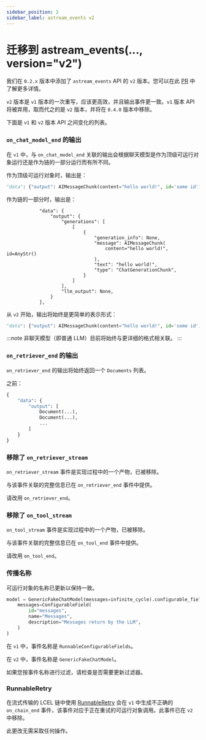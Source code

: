 ```yaml
---
sidebar_position: 2
sidebar_label: astream_events v2
---
```


# 迁移到 astream_events(..., version="v2")

我们在 `0.2.x` 版本中添加了 `astream_events` API 的 `v2` 版本。您可以在此 [PR](https://github.com/langchain-ai/langchain/pull/21638) 中了解更多详情。

`v2` 版本是 `v1` 版本的一次重写，应该更高效，并且输出事件更一致。`v1` 版本 API 将被弃用，取而代之的是 `v2` 版本，并将在 `0.4.0` 版本中移除。

下面是 `v1` 和 `v2` 版本 API 之间变化的列表。


### `on_chat_model_end` 的输出

在 `v1` 中，与 `on_chat_model_end` 关联的输出会根据聊天模型是作为顶级可运行对象运行还是作为链的一部分运行而有所不同。

作为顶级可运行对象时，输出是：

```python
"data": {"output": AIMessageChunk(content="hello world!", id='some id')}
```

作为链的一部分时，输出是：

```
            "data": {
                "output": {
                    "generations": [
                        [
                            {
                                "generation_info": None,
                                "message": AIMessageChunk(
                                    content="hello world!", id=AnyStr()
                                ),
                                "text": "hello world!",
                                "type": "ChatGenerationChunk",
                            }
                        ]
                    ],
                    "llm_output": None,
                }
            },
```


从 `v2` 开始，输出将始终是更简单的表示形式：

```python
"data": {"output": AIMessageChunk(content="hello world!", id='some id')}
```

:::note
非聊天模型（即普通 LLM）目前将始终与更详细的格式相关联。
:::

### `on_retriever_end` 的输出

`on_retriever_end` 的输出将始终返回一个 `Documents` 列表。

之前：
```python
{
    "data": {
        "output": [
            Document(...),
            Document(...),
            ...
        ]
    }
}
```

### 移除了 `on_retriever_stream`

`on_retriever_stream` 事件是实现过程中的一个产物，已被移除。

与该事件关联的完整信息已在 `on_retriever_end` 事件中提供。

请改用 `on_retriever_end`。

### 移除了 `on_tool_stream`

`on_tool_stream` 事件是实现过程中的一个产物，已被移除。

与该事件关联的完整信息已在 `on_tool_end` 事件中提供。

请改用 `on_tool_end`。

### 传播名称

可运行对象的名称已更新以保持一致。

```python
model = GenericFakeChatModel(messages=infinite_cycle).configurable_fields(
    messages=ConfigurableField(
        id="messages",
        name="Messages",
        description="Messages return by the LLM",
    )
)
```

在 `v1` 中，事件名称是 `RunnableConfigurableFields`。

在 `v2` 中，事件名称是 `GenericFakeChatModel`。

如果您按事件名称进行过滤，请检查是否需要更新过滤器。

### RunnableRetry

在流式传输的 LCEL 链中使用 [RunnableRetry](https://python.langchain.com/api_reference/core/runnables/langchain_core.runnables.retry.RunnableRetry.html) 会在 `v1` 中生成不正确的 `on_chain_end` 事件，该事件对应于正在重试的可运行对象调用。此事件已在 `v2` 中移除。

此更改无需采取任何操作。